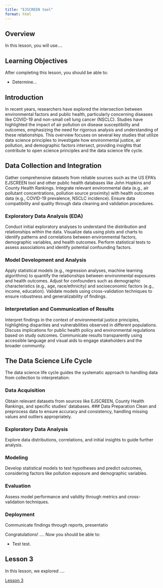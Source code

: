 ```yaml
---
title: "EJSCREEN tool"
format: html
---
```


## Overview

In this lesson, you will use....

## Learning Objectives

After completing this lesson, you should be able to:

- Determine...

## Introduction

In recent years, researchers have explored the intersection between environmental factors and public health, particularly concerning diseases like COVID-19 and non-small cell lung cancer (NSCLC). Studies have highlighted the impact of air pollution on disease susceptibility and outcomes, emphasizing the need for rigorous analysis and understanding of these relationships. This overview focuses on several key studies that utilize data science principles to investigate how environmental justice, air pollution, and demographic factors intersect, providing insights that contribute to open science principles and the data science life cycle.

## Data Collection and Integration

Gather comprehensive datasets from reliable sources such as the US EPA's EJSCREEN tool and other public health databases like John Hopkins and County Health Rankings. Integrate relevant environmental data (e.g., air pollutant concentrations, pollution source proximity) with health outcomes data (e.g., COVID-19 prevalence, NSCLC incidence). Ensure data compatibility and quality through data cleaning and validation procedures.

### Exploratory Data Analysis (EDA)

Conduct initial exploratory analyses to understand the distribution and relationships within the data.
Visualize data using plots and charts to identify patterns and correlations between environmental factors, demographic variables, and health outcomes.
Perform statistical tests to assess associations and identify potential confounding factors.

### Model Development and Analysis

Apply statistical models (e.g., regression analyses, machine learning algorithms) to quantify the relationships between environmental exposures and health outcomes.
Adjust for confounders such as demographic characteristics (e.g., age, race/ethnicity) and socioeconomic factors (e.g., income, education).
Validate models using cross-validation techniques to ensure robustness and generalizability of findings.

### Interpretation and Communication of Results

Interpret findings in the context of environmental justice principles, highlighting disparities and vulnerabilities observed in different populations.
Discuss implications for public health policy and environmental regulations based on study outcomes.
Communicate results transparently using accessible language and visual aids to engage stakeholders and the broader community.

## The Data Science Life Cycle

The data science life cycle guides the systematic approach to handling data from collection to interpretation:

### Data Acquisition
Obtain relevant datasets from sources like EJSCREEN, County Health Rankings, and specific studies' databases.
### Data Preparation
Clean and preprocess data to ensure accuracy and consistency, handling missing values and outliers appropriately.

### Exploratory Data Analysis
Explore data distributions, correlations, and initial insights to guide further analysis.

### Modeling
Develop statistical models to test hypotheses and predict outcomes, considering factors like pollution exposure and demographic variables.

### Evaluation
Assess model performance and validity through metrics and cross-validation techniques.

### Deployment
Communicate findings through reports, presentatio


Congratulations! .... Now you should be able to:

-   Test test. 

## Lesson 3 

In this lesson, we explored ....

[Lesson 3](){.btn .btn-primary .btn role="button"}